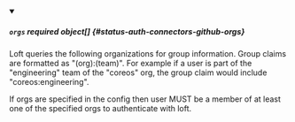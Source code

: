 


<details className="config-field" data-expandable="true" open>
<summary>

##### `orgs` <span className="config-field-required" data-required="false">required</span> <span className="config-field-type">object[]</span> <span className="config-field-default"></span> <span className="config-field-enum"></span> {#status-auth-connectors-github-orgs}

Loft queries the following organizations for group information.
Group claims are formatted as "(org):(team)".
For example if a user is part of the "engineering" team of the "coreos"
org, the group claim would include "coreos:engineering".

If orgs are specified in the config then user MUST be a member of at least one of the specified orgs to
authenticate with loft.

</summary>

<PartialOrgsreference />


</details>
